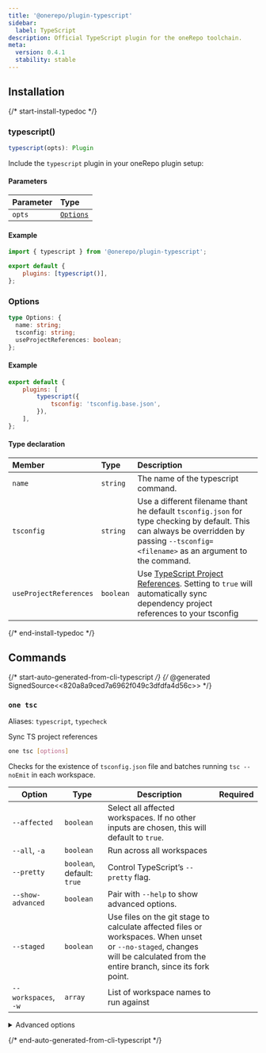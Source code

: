 ```yaml
---
title: '@onerepo/plugin-typescript'
sidebar:
  label: TypeScript
description: Official TypeScript plugin for the oneRepo toolchain.
meta:
  version: 0.4.1
  stability: stable
---
```



## Installation

<NpmToYarn script="npm install --save-dev @onerepo/plugin-typescript" />

{/* start-install-typedoc */}

### typescript()

```ts
typescript(opts): Plugin
```

Include the `typescript` plugin in your oneRepo plugin setup:

#### Parameters

| Parameter | Type                  |
| :-------- | :-------------------- |
| `opts`    | [`Options`](#options) |

#### Example

```js title="onerepo.config.ts" {1,4}
import { typescript } from '@onerepo/plugin-typescript';

export default {
	plugins: [typescript()],
};
```

### Options

```ts
type Options: {
  name: string;
  tsconfig: string;
  useProjectReferences: boolean;
};
```

#### Example

```js title="onerepo.config.js"
export default {
	plugins: [
		typescript({
			tsconfig: 'tsconfig.base.json',
		}),
	],
};
```

#### Type declaration

| Member                 | Type      | Description                                                                                                                                                                                         |
| :--------------------- | :-------- | :-------------------------------------------------------------------------------------------------------------------------------------------------------------------------------------------------- |
| `name`                 | `string`  | The name of the typescript command.                                                                                                                                                                 |
| `tsconfig`             | `string`  | Use a different filename thant he default `tsconfig.json` for type checking by default. This can always be overridden by passing `--tsconfig=<filename>` as an argument to the command.             |
| `useProjectReferences` | `boolean` | Use [TypeScript Project References](https://www.typescriptlang.org/docs/handbook/project-references.html). Setting to `true` will automatically sync dependency project references to your tsconfig |

{/* end-install-typedoc */}

## Commands

{/* start-auto-generated-from-cli-typescript */}
{/* @generated SignedSource<<820a8a9ced7a6962f049c3dfdfa4d56c>> */}

### `one tsc`

Aliases: `typescript`, `typecheck`

Sync TS project references

```sh
one tsc [options]
```

Checks for the existence of `tsconfig.json` file and batches running `tsc --noEmit` in each workspace.

| Option               | Type                       | Description                                                                                                                                                                 | Required |
| -------------------- | -------------------------- | --------------------------------------------------------------------------------------------------------------------------------------------------------------------------- | -------- |
| `--affected`         | `boolean`                  | Select all affected workspaces. If no other inputs are chosen, this will default to `true`.                                                                                 |          |
| `--all`, `-a`        | `boolean`                  | Run across all workspaces                                                                                                                                                   |          |
| `--pretty`           | `boolean`, default: `true` | Control TypeScript’s `--pretty` flag.                                                                                                                                       |          |
| `--show-advanced`    | `boolean`                  | Pair with `--help` to show advanced options.                                                                                                                                |          |
| `--staged`           | `boolean`                  | Use files on the git stage to calculate affected files or workspaces. When unset or `--no-staged`, changes will be calculated from the entire branch, since its fork point. |          |
| `--workspaces`, `-w` | `array`                    | List of workspace names to run against                                                                                                                                      |          |

<details>

<summary>Advanced options</summary>

| Option                                                               | Type                                 | Description                                               | Required |
| -------------------------------------------------------------------- | ------------------------------------ | --------------------------------------------------------- | -------- |
| `--from-ref`                                                         | `string`                             | Git ref to start looking for affected files or workspaces |          |
| `--through-ref`                                                      | `string`                             | Git ref to start looking for affected files or workspaces |          |
| `--tsconfig`                                                         | `string`, default: `"tsconfig.json"` | The filename of the tsconfig to find in each workspace.   |          |
| `--use-project-references`, `--project-references`, `--project-refs` | `boolean`, default: `true`           | Automatically sync and use typescript project references  |          |

</details>

{/* end-auto-generated-from-cli-typescript */}
